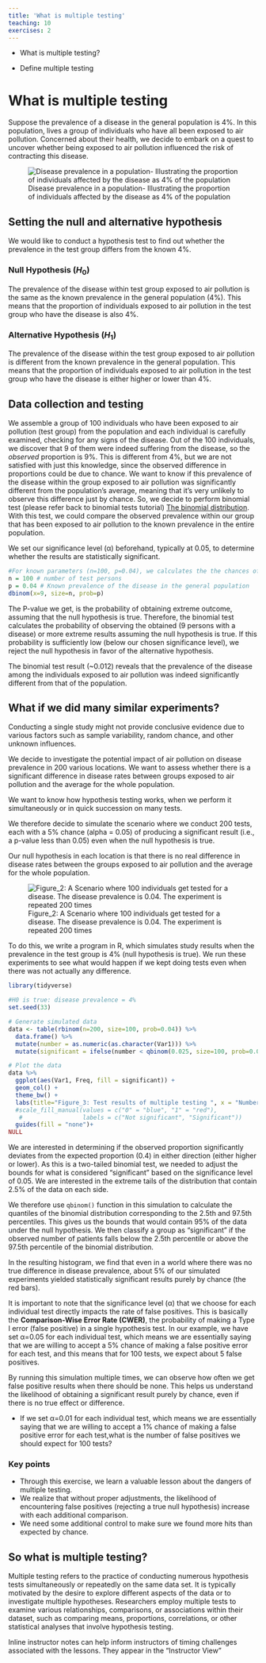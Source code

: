 ```yaml
---
title: 'What is multiple testing'
teaching: 10
exercises: 2
---
```


:::::::::::::::::::::::::::::::::::::: questions 

- What is multiple testing?

::::::::::::::::::::::::::

:::::::::::::::::::::::::::::::::::::::::::::: objectives

- Define multiple testing

::::::::::::::::::::::::::::::::::::::::::::::::

# What is multiple testing

Suppose the prevalence of a disease in the general population is 4%. In this population, lives a group of individuals who have all been exposed to air pollution. Concerned about their health, we decide to embark on a quest to uncover whether being exposed to air pollution influenced the risk of contracting this disease.

![Disease prevalence in a population- Illustrating the proportion of individuals affected by the disease as 4% of the population](fig/01-Disease-prevalence.png)

## Setting the null and alternative hypothesis

We would like to conduct a hypothesis test to find out whether the prevalence in the test group differs from the known 4%.

### Null Hypothesis ($H_0$)

The prevalence of the disease within test group exposed to air pollution is the same as the known prevalence in the general population (4%). This means that the proportion of individuals exposed to air pollution in the test group who have the disease is also 4%.

### Alternative Hypothesis ($H_1$)

The prevalence of the disease within the test group exposed to air pollution is different from the known prevalence in the general population. This means that the proportion of individuals exposed to air pollution in the test group who have the disease is either higher or lower than 4%.

## Data collection and testing

We assemble a group of 100  individuals who have been exposed to air pollution (test group) from the population and each individual is carefully examined, checking for any signs of the disease.
Out of the 100 individuals, we discover that 9 of them were indeed suffering from the disease, so the *observed* proportion is 9%. This is different from 4%,
but we are not satisfied with just this knowledge, since the observed difference in proportions could be due to chance. We want to know if this prevalence of the disease within the group exposed to air pollution was significantly different from the population's average, meaning that it's very unlikely to observe this difference just by chance.
So, we decide to perform binomial test (please refer back to binomial tests tutorial) [The binomial distribution]("https://sarahkaspar.github.io/biostatistics-course/03-binomial.html"). With this test, we could compare the observed prevalence within our group that has been exposed to air pollution to the known prevalence in the entire population.

We set our significance level (α) beforehand, typically at 0.05, to determine whether the results are statistically significant.

```r
#For known parameters (n=100, p=0.04), we calculates the the chances of getting the 9 individuals that indeed suffered from the disease. 
n = 100 # number of test persons
p = 0.04 # Known prevalence of the disease in the general population
dbinom(x=9, size=n, prob=p)
```

The P-value we get, is the probability of obtaining extreme outcome, assuming that the null hypothesis is true. Therefore, the binomial test calculates the probability of observing the obtained (9 persons with a disease) or more extreme results assuming the null hypothesis is true. If this probability is sufficiently low (below our chosen significance level), we reject the null hypothesis in favor of the alternative hypothesis.

The binomial test result (~0.012) reveals that the prevalence of the disease among the individuals exposed to air pollution was indeed significantly different from that of the population.

## What if we did many similar experiments?

Conducting a single study might not provide conclusive evidence due to various factors such as sample variability, random chance, and other unknown influences. 

We decide to investigate the potential impact of air pollution on disease prevalence in 200 various locations. We want to assess whether there is a significant difference in disease rates between groups exposed to air pollution and the average for the whole population. 

We want to know how hypothesis testing works, when we perform it simultaneously or in quick succession on many tests.

We therefore decide to simulate the scenario where we conduct 200 tests, each with a 5% chance (alpha = 0.05) of producing a significant result (i.e., a p-value less than 0.05) even when the null hypothesis is true.

Our null hypothesis in each location is that there is no real difference in disease rates between the groups exposed to air pollution and the average for the whole population.

![Figure_2: A Scenario where 100 individuals get tested for a disease. The disease prevalence is 0.04. The experiment is repeated 200 times](fig/Scenario_100 individuals get tested for a disease. The disease prevalence is 0.04. The experiment is repeated 200 times.png)

To do this, we write a program in R, which simulates study results when the prevalence in the test group is 4% (null hypothesis is true). We run these experiments to see what would happen if we kept doing tests even when there was not actually any difference. 

```r
library(tidyverse)
```


```r
#H0 is true: disease prevalence = 4%
set.seed(33)

# Generate simulated data
data <- table(rbinom(n=200, size=100, prob=0.04)) %>%
  data.frame() %>%
  mutate(number = as.numeric(as.character(Var1))) %>%
  mutate(significant = ifelse(number < qbinom(0.025, size=100, prob=0.04) | number > qbinom(0.975, size=100, prob=0.04), 1, 0))

# Plot the data
data %>%
  ggplot(aes(Var1, Freq, fill = significant)) +
  geom_col() +
  theme_bw() +
  labs(title="Figure_3: Test results of multiple testing ", x = "Number of patients with disease", y = "Frequency") +
  #scale_fill_manual(values = c("0" = "blue", "1" = "red"),
   #                 labels = c("Not significant", "Significant"))
  guides(fill = "none")+
NULL
```

We are interested in determining if the observed proportion significantly deviates from the expected proportion (0.4) in either direction (either higher or lower). As this is a two-tailed binomial test, we needed to adjust the bounds for what is considered "significant" based on the significance level of 0.05. We are interested in the extreme tails of the distribution that contain 2.5% of the data on each side.

We therefore use `qbinom()` function in this simulation to calculate the quantiles of the binomial distribution corresponding to the 2.5th and 97.5th percentiles. This gives us the bounds that would contain 95% of the data under the null hypothesis. We then classify a group as "significant" if the observed number of patients falls below the 2.5th percentile or above the 97.5th percentile of the binomial distribution.

In the resulting histogram, we find that even in a world where there was no true difference in disease prevalence, about 5% of our simulated experiments yielded statistically significant results purely by chance (the red bars). 

It is important to note that the significance level (α) that we choose for each individual test directly impacts the rate of false positives. This is basically the __Comparison-Wise Error Rate (CWER)__, the probability of making a Type I error (false positive) in a single hypothesis test. In our example, we have set α=0.05 for each individual test, which means we are essentially saying that we are willing to accept a 5% chance of making a false positive error for each test, and this means that for 100 tests, we expect about 5 false positives.

By running this simulation multiple times, we can observe how often we get false positive results when there should be none. This helps us understand the likelihood of obtaining a significant result purely by chance, even if there is no true effect or difference.

::::::::::::::::: challenge

- If we set α=0.01 for each individual test, which means we are essentially saying that we are willing to accept a 1% chance of making a false positive error for each test,what is the number of false positives we should expect for 100 tests?
::::::::::::::::::::::

:::::::::::::::: solution

::::::::::::::::::::::::::
### Key points

- Through this exercise, we learn a valuable lesson about the dangers of multiple testing.
- We realize that without proper adjustments, the likelihood of encountering false positives (rejecting a true null hypothesis) increase with each additional comparison.
- We need some additional control to make sure we found more hits than expected by chance.

## So what is multiple testing?

Multiple testing refers to the practice of conducting numerous hypothesis tests simultaneously or repeatedly on the same data set. It is typically motivated by the desire to explore different aspects of the data or to investigate multiple hypotheses. Researchers employ multiple tests to examine various relationships, comparisons, or associations within their dataset, such as comparing means, proportions, correlations, or other statistical analyses that involve hypothesis testing.


:::::::::::::::::::::::::::::::::::::::::::::::::::::::::::::::::::: instructor

Inline instructor notes can help inform instructors of timing challenges
associated with the lessons. They appear in the "Instructor View"

::::::::::::::::::::::::::::::::::::::::::::::::::::::::::::::::::::::::::::::::
